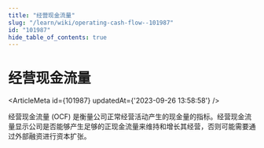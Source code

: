 ```yaml
---
title: "经营现金流量"
slug: "/learn/wiki/operating-cash-flow--101987"
id: "101987"
hide_table_of_contents: true
---
```



# 经营现金流量

<ArticleMeta id={101987} updatedAt={'2023-09-26 13:58:58'} />
<div className='border-solid border-b border-t-0 my-4 border-[var(--ifm-color-gray-300)]' />

经营现金流量 (OCF) 是衡量公司正常经营活动产生的现金量的指标。经营现金流量显示公司是否能够产生足够的正现金流量来维持和增长其经营，否则可能需要通过外部融资进行资本扩张。
